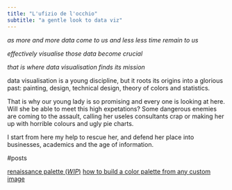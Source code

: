 ```yaml
---
title: "L'ufizio de l'occhio"
subtitle: "a gentle look to data viz"
---
```


*as more and more data come to us and less less time remain to us*

*effectively visualise those data become crucial*

*that is where data visualisation finds its mission*

data visualisation is a young discipline, but it roots its origins into a glorious past: painting, design, technical design, theory of colors and statistics.

That is why our young lady is so promising and every one is looking at here. Will she be able to meet this high expetations? 
Some dangerous enemies are coming to the assault, calling her useles consultants crap or making her up with horrible colours and ugly pie charts.

I start from here my help to rescue her, and defend her place into businesses, academics and the age of information.

#posts

[renaissance palette (*WIP*)](1_palette_post.html)
[how to build a color palette from any custom image](2_how_to_build_a_color_palette.html)
